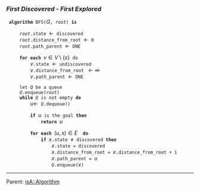 === ''First Discovered - First Explored'' ===
  '''algorithm''' BFS(<math>G</math>, ''root'') '''is'''
      
      ''root''.state <math>\leftarrow</math> discovered
      ''root''.distance_from_root <math>\leftarrow</math> 0
      ''root''.path_parent <math>\leftarrow</math> DNE
      
      '''for each''' <math>v \in V \setminus \{s \}</math> do
          <math>v</math>.state <math>\leftarrow</math> undiscovered
          <math>v</math>.distance_from_root <math>\leftarrow \infty</math>                             
          <math>v</math>.path_parent <math>\leftarrow</math> DNE
       
      let ''Q'' be a queue
      ''Q''.enqueue(''root'')
      '''while''' ''Q'' is not empty '''do'''
          <math>u \leftarrow</math> ''Q''.dequeue()
          
          '''if''' <math>u</math> is the goal '''then'''
              '''return''' <math>u</math>
          
          '''for each''' <math>(u, x) \in E</math>  '''do'''
              '''if''' <math>x</math>.state <math>\neq</math> discovered '''then'''
                  <math>x</math>.state = discovered
                  <math>x</math>.distance_from_root = <math>x</math>.distance_from_root + 1
                  <math>x</math>.path_parent = <math>u</math>
                  ''Q''.enqueue(<math>x</math>)

----
Parent: {{link|target=Searching}}
[[isA::Algorithm]]